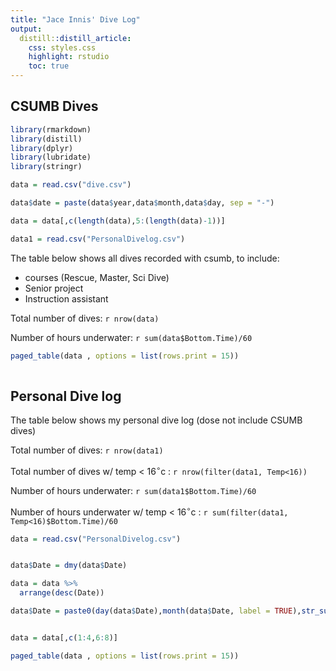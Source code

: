```yaml
---
title: "Jace Innis' Dive Log"
output:
  distill::distill_article:
    css: styles.css
    highlight: rstudio
    toc: true
---
```




## CSUMB Dives


```r

library(rmarkdown)
library(distill)
library(dplyr)
library(lubridate)
library(stringr)

data = read.csv("dive.csv")

data$date = paste(data$year,data$month,data$day, sep = "-")

data = data[,c(length(data),5:(length(data)-1))]

data1 = read.csv("PersonalDivelog.csv")


```
The table below shows all dives recorded with csumb, to include:   

* courses (Rescue, Master, Sci Dive)   
* Senior project  
* Instruction assistant

Total number of dives: `r nrow(data)`

Number of hours underwater: `r sum(data$Bottom.Time)/60`


```r


paged_table(data , options = list(rows.print = 15))
  

```



## Personal Dive log

The table below shows my personal dive log (dose not include CSUMB dives)

Total number of dives: `r nrow(data1)`

Total number of dives w/ temp < 16$^\circ$c : `r nrow(filter(data1, Temp<16))`

Number of hours underwater: `r sum(data1$Bottom.Time)/60`

Number of hours underwater w/ temp < 16$^\circ$c : `r sum(filter(data1, Temp<16)$Bottom.Time)/60`


```r


data = read.csv("PersonalDivelog.csv")


data$Date = dmy(data$Date)

data = data %>% 
  arrange(desc(Date))

data$Date = paste0(day(data$Date),month(data$Date, label = TRUE),str_sub(data$Date, start = 3L, end = -7L))


data = data[,c(1:4,6:8)]

```


```r


paged_table(data , options = list(rows.print = 15))
  
 
```















<!-- ```{css echo=FALSE} -->
<!-- d-title { -->
<!--     display: none; -->
<!--   } -->
<!-- ``` -->


